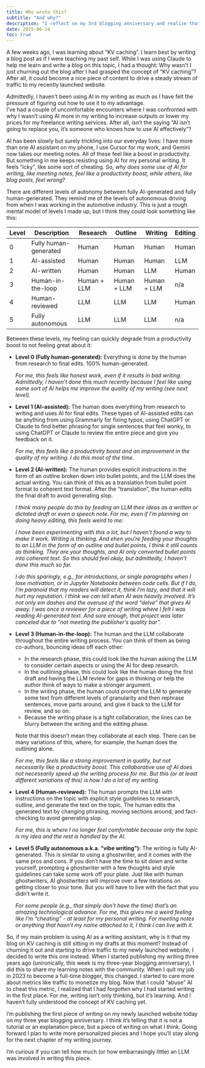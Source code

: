 ```yaml
---
title: Who wrote this?
subtitle: "And why?" 
description: "I reflect on my 3rd blogging anniversary and realize that LLMs made me remember why I started writing in the first place"
date: 2025-06-24
toc: true
---
```


A few weeks ago, I was learning about “KV caching”. 
I learn best by writing a blog post as if I were teaching my past self. 
While I was using Claude to help me learn and write a blog on this topic, I had a thought: 
Why wasn’t I just churning out the blog after I had grasped the concept of “KV caching”? 
After all, it could become a nice piece of content to drive a steady stream of traffic to my recently launched website. 

Admittedly, I haven't been using AI in my writing as much as I have felt the pressure of figuring out how to use it to my advantage.  
I’ve had a couple of uncomfortable encounters where I was confronted with why I wasn’t using AI more in my writing to increase outputs or lower my prices for my freelance writing services. 
After all, isn’t the saying “AI isn’t going to replace you, it’s someone who knows how to use AI effectively”?

AI has been slowly but surely trickling into our everyday lives: 
I have more than one AI assistant on my phone, I use Cursor for my work, and Gemini now takes our meeting notes. 
All of these feel like a boost in productivity. 
But something in me keeps resisting using AI for my personal writing. 
It feels “icky”, like some sort of cheating. 
So, *why does some use of AI for writing, like meeting notes, feel like a productivity boost, while others, like blog posts, feel wrong*?

There are different levels of autonomy between fully AI-generated and fully human-generated.
They remind me of the levels of autonomous driving from when I was working in the automotive industry. 
This is just a rough mental model of levels I made up, but I think they could look something like this:

| Level | Description | Research | Outline | Writing | Editing |
| -- | -- | -- | -- | -- | -- |
| 0 | Fully human-generated | Human | Human | Human | Human |
| 1 |  AI-assisted | Human | Human | Human | LLM |
| 2  | AI-written | Human | Human | LLM | Human |
| 3 | Human-in-the-loop | Human + LLM| Human + LLM | Human + LLM | n/a |
| 4 | Human-reviewed | LLM | LLM | LLM | Human |
| 5 | Fully autonomous | LLM | LLM | LLM | n/a |

Between these levels, my feeling can quickly degrade from a productivity boost to not feeling great about it:

- **Level 0 (Fully human-generated):** Everything is done by the human from research to final edits. 100% human-generated.
    
    *For me, this feels like honest work, even if it results in bad writing. 
    Admittedly, I haven't done this much recently because I feel like using some sort of AI helps me improve the quality of my writing (see next level).*
- **Level 1 (AI-assisted):** The human does everything from research to writing and uses AI for final edits. 
These types of AI-assisted edits can be anything from using Grammarly for fixing typos, using ChatGPT or Claude to find better phrasing for single sentences that feel wonky, to using ChatGPT or Claude to review the entire piece and give you feedback on it.

    *For me, this feels like a productivity boost and an improvement in the quality of my writing. I do this most of the time.*
- **Level 2 (AI-written):** The human provides explicit instructions in the form of an outline broken down into bullet points, and the LLM does the actual writing. 
You can think of this as a translation from bullet point format to coherent text format. 
After the "translation", the human edits the final draft to avoid generating slop. 
    
    *I think many people do this by feeding an LLM their ideas as a written or dictated draft or even a speech note.
    For me, even if I'm planning on doing heavy editing, this feels weird to me:*

    *I have been experimenting with this a lot, but I haven’t found a way to make it work. 
    Writing is thinking. 
    And ehen you’re feeding your thoughts to an LLM in the form of an outline and bullet points, I think it still counts as thinking. 
    They are your thoughts, and AI only converted bullet points into coherent text. 
    So this should feel okay, but admittedly, I haven’t done this much so far.*

    *I do this sparingly, e.g., for introductions, or single paragraphs when I lose motivation, or in Jupyter Notebooks between code cells.
    But if I do, I’m paranoid that my readers will detect it, think I'm lazy, and that it will hurt my reputation. 
    I think we can tell when AI was heavily involved. 
    It’s not only em dashes and the overuse of the word “delve” that gives AI away.
    I was once a reviewer for a piece of writing where I felt I was reading AI-generated text. 
    And sure enough, that project was later canceled due to "not meeting the publisher's quality bar".*

- **Level 3 (Human-in-the-loop):** The human and the LLM collaborate throughout the entire writing process. 
You can think of them as being co-authors, bouncing ideas off each other: 
    
    - In the research phase, this could look like the human asking the LLM to consider certain aspects or using the AI for deep research.
    - In the outlining phase, this could look like the human doing the first draft and having the LLM review for gaps in thinking or help the author think of ways to make a stronger argument.
    - In the writing phase, the human could prompt the LLM to generate some text from different levels of granularity and then rephrase sentences, move parts around, and give it back to the LLM for review, and so on.
    - Because the writing phase is a tight collaboration, the lines can be blurry between the writing and the editing phase.

    Note that this doesn't mean they collaborate at each step. 
    There can be many variations of this, where, for example, the human does the outlining alone.

    *For me, this feels like a strong improvement in quality, but not necessarily like a productivity boost. 
    This collaborative use of AI does not necessarily speed up the writing process for me. 
    But this (or at least different variations of this) is how I do a lot of my writing.*

- **Level 4 (Human-reviewed):** The human prompts the LLM with instructions on the topic with explicit style guidelines to research, outline, and generate the text on the topic. 
The human edits the generated text by changing phrasing, moving sections around, and fact-checking to avoid generating slop. 

    *For me, this is where I no longer feel comfortable because only the topic is my idea and the rest is handled by the AI.*

- **Level 5 (Fully autonomous a.k.a. "vibe writing"):** The writing is fully AI-generated.
This is similar to using a ghostwriter, and it comes with the same pros and cons. 
If you don't have the time to sit down and write yourself, prompting a ghostwriter with a few thoughts and style guidelines can take some work off your plate.
Just like with human ghostwriters, AI ghostwriters will improve over a few iterations on getting closer to your tone. 
But you will have to live with the fact that you didn't write it. 

    *For some people (e.g., that simply don't have the time) that's an amazing technological advance. 
    For me, this gives me a weird feeling like I'm "cheating" - at least for my personal writing. 
    For meeting notes or anything that hasn't my name attached to it, I think I can live with it.*

So, if my main problem is using AI as a writing assistant, why is it that my blog on KV caching is still sitting in my drafts at this moment? 
Instead of churning it out and starting to drive traffic to my newly launched website, I decided to write this one instead.
When I started publishing my writing three years ago (unironically, this week is my three-year blogging anniversary), I did this to share my learning notes with the community. 
When I quit my job in 2023 to become a full-time blogger, this changed. 
I started to care more about metrics like traffic to monetize my blog.
Now that I could “abuse” AI to cheat this metric, I realized that I had forgotten why I had started writing in the first place. 
For me, writing isn’t only thinking, but it’s learning.
And I haven't fully understood the concept of KV caching yet.

I'm publishing the first piece of writing on my newly launched website today on my three year blogging anniversary.
I think it’s telling that it is not a tutorial or an explanation piece, but a piece of writing on what I think. 
Going forward I plan to write more personalized pieces and I hope you’ll stay along for the next chapter of my writing journey. 

I’m curious if you can tell how much (or how embarrasingly little) an LLM was involved in writing this piece.
<!--
---

## Appendix

If you're curious how I have been using AI in my writing so far or how I intend to use AI in my writing going forward, here it is based on the type of writing that I'm doing:

- Personal writing/Thought leadership/Original thinking /Op-ed: Collab, Human, human, LLM
- **Explanations of technical concepts:** SEO pieces collab, human, LLM, human
- **Jupyter Notebooks and code tutorials:** human, human, llm, human
    Or if I write a notebook-style tutorial and first did all the coding and need to add some text explaining the reasoning behind the following pieces of code.* 

And this is how I (embarassingly manually) wrote this post:

1. Dictate a first braindump into my Notes apps during a walk
2. Feed into Claude to help me figure out what it is I'm trying to say
3. Write a 500 - 800 word draft manually
4. Repeat steps 2 and 3 about two to three times until I have a better idea of what it is I'm trying to say
5. Write a completely new "first" draft manually
6. Let it sit for two days
7. Read and edit it manually
8. ...
-->